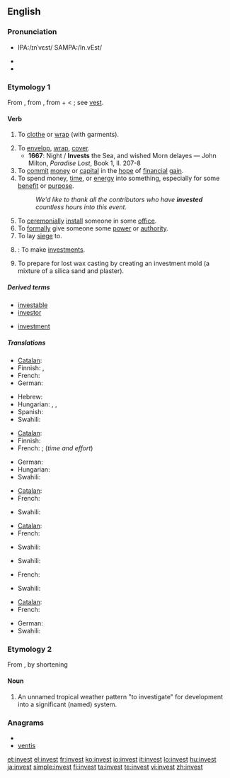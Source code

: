 ==English==

===Pronunciation===
* {{a|UK|US}} IPA:/ɪnˈvɛst/ SAMPA:/In.vEst/
* {{audio|en-us-invest.ogg|Audio (US)}}
* {{rhymes|ɛst}}

===Etymology 1===
From {{etyl|fr}} {{term|investir}}, from {{etyl|la|en}} {{term|investio||lang=la|to clothe, cover}}, from {{term|in-||in, on}} + {{term|vestio||to clothe, dress}} < {{term|vestis||clothing}}; see [[vest]].

====Verb====
{{en-verb}}

# {{dated}} To [[clothe]] or [[wrap]] (with garments).
# To [[envelop]], [[wrap]], [[cover]].
#* '''1667''': Night / '''Invests''' the Sea, and wished Morn delayes — John Milton, ''Paradise Lost'', Book 1, ll. 207-8
# To [[commit]] [[money]] or [[capital]] in the [[hope]] of [[financial]] [[gain]].
# To spend money, [[time]], or [[energy]] into something, especially for some [[benefit]] or [[purpose]].
#: ''We'd like to thank all the contributors who have '''invested''' countless hours into this event.''
# To [[ceremonially]] [[install]] someone in some [[office]].
# To [[formally]] give someone some [[power]] or [[authority]].
# To lay [[siege]] to.
# {{intransitive}}: To make [[investments]].
# To prepare for lost wax casting by creating an investment mold (a mixture of a silica sand and plaster).

=====Derived terms=====
{{rel-top|terms derived from ''invest (verb)''}}
* [[investable]]
* [[investor]]
{{rel-mid}}
* [[investment]]
{{rel-bottom}}

=====Translations=====
{{trans-top|to commit money...}}
* [[Catalan]]: {{t|ca|invertir}}
* Finnish: {{t+|fi|investoida}}, {{t+|fi|sijoittaa}}
* French: {{t+|fr|investir}}
* German: {{t+|de|investieren}}
{{trans-mid}}
* Hebrew: {{t|he|השקיע|tr=hishkía}}
* Hungarian: {{t+|hu|befektet}},  {{t|hu|beruház}},  {{t+|hu|invesztál}}
* Spanish: {{t-|es|invertir}}
* Swahili: {{t+|sw|wekeza|xs=Swahili}}
{{trans-bottom}}

{{trans-top|to spend money, time...}}
* [[Catalan]]: {{t|ca|invertir}}
* Finnish: {{t-|fi|satsata}}
* French: {{t+|fr|investir}}; {{t+|fr|consacrer}} (''time and effort'')
{{trans-mid}}
* German: {{t+|de|investieren}}
* Hungarian: {{t+|hu|befektet}}
* Swahili: {{t+|sw|wekeza|xs=Swahili}}
{{trans-bottom}}

{{trans-top|to ceremonially install}}
* [[Catalan]]: {{t|ca|investir}}
* French: {{t+|fr|investir}}
{{trans-mid}}
* Swahili: {{t+|sw|wekeza|xs=Swahili}}
{{trans-bottom}}

{{trans-top|to formally give power}}
* [[Catalan]]: {{t|ca|investir}}
* French: {{t+|fr|investir}}
{{trans-mid}}
* Swahili: {{t+|sw|wekeza|xs=Swahili}}
{{trans-bottom}}

{{trans-top|to adorn or clothe someone}}
* Swahili: {{t+|sw|wekeza|xs=Swahili}}
{{trans-mid}}
{{trans-bottom}}

{{trans-top|to lay siege to}}
* French: {{t+|fr|investir}}
{{trans-mid}}
* Swahili: {{t+|sw|wekeza|xs=Swahili}}
{{trans-bottom}}

{{trans-top|to make investments}}
* [[Catalan]]: {{t|ca|invertir}}
* French: {{t+|fr|investir}}
{{trans-mid}}
* German: {{t+|de|investieren}}
* Swahili: {{t+|sw|wekeza|xs=Swahili}}
{{trans-bottom}}

===Etymology 2===
From {{term|investigate||lang=en}}, by shortening

====Noun====
{{en-noun}}

# {{meteorology}} An unnamed tropical weather pattern "to investigate" for development into a significant (named) system.<!--A temporary designation by the U.S. [http://www.nrlmry.navy.mil/tc_pages/ Naval Research Lab] Joint Typhoon Warning Center and [http://www.nhc.noaa.gov/ National Hurricane Center].  Internal jargon (possibly teletype abbreviation) in the 1980's.  Appears today on some tracking maps, e.g. tropical storm advisories at the [http://www.wunderground.com/tropical/ wunderground.com tropical weather page].  Designation, e.g. <code>'''91e'''</code>, is a cyclic number (90-99) and a letter suffix for oceanic region:
#* <code>'''a'''</code> - Arabian Sea
#* <code>'''b'''</code> - Bay of Bengal
#* <code>'''c'''</code> - North Central Pacific Ocean
#* <code>'''e'''</code> - Northeast Pacific Ocean
#* <code>'''l'''</code> - North Atlantic Ocean and Caribbean Sea
#* <code>'''p'''</code> - South Pacific Ocean
#* <code>'''s'''</code> - South Indian Ocean
#* <code>'''w'''</code> - Northwest Pacific Ocean -->

===Anagrams===
* {{alphagram|einstv}}
* [[ventis#English|ventis]]

[[et:invest]]
[[el:invest]]
[[fr:invest]]
[[ko:invest]]
[[io:invest]]
[[it:invest]]
[[lo:invest]]
[[hu:invest]]
[[ja:invest]]
[[simple:invest]]
[[fi:invest]]
[[ta:invest]]
[[te:invest]]
[[vi:invest]]
[[zh:invest]]